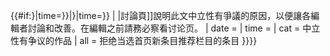 <!--{{Template error}}判断-->{{#if:{{Template_error|date={{{date|{{{2|}}}}}}|time={{{time|<noinclude>1976-09-09</noinclude>}}}}}|{{Template_error|template_name=POV|other_parameter={{{1|}}}|date={{{date|{{{2|}}}}}}|time={{{time|<noinclude>1976-09-09</noinclude>}}}}}
|<!--{{POV}} 开始-->{{ambox
| name  = POV
| subst = <includeonly>{{subst:</includeonly><includeonly>substcheck}}</includeonly>
| type  = content
| class = ambox-POV
| image = [[File:Emblem-scales.svg|40px]]
| sect  = {{{1|}}}
| issue = 之'''[[Wikipedia:中立的观点|中立性]]有争议'''。其內容、語調可能'''帶有明顯的個人觀點或[[Wikipedia:避免地域中心|地方色彩]]。'''
| fix   = 加上此模板的編輯者需在[[{{TALKPAGENAME}}{{#if:{{{3|}}}|#{{{3|}}}}}|討論頁]]說明此文中立性有爭議的原因，以便讓各編輯者討論和改善。在編輯之前請務必察看讨论页。
| date  = {{{date|}}}
| time  = {{{time|}}}
| cat   = 中立性有争议的作品
| all   = 拒绝当选首页新条目推荐栏目的条目
}}}}<noinclude>{{doc}}</noinclude>
